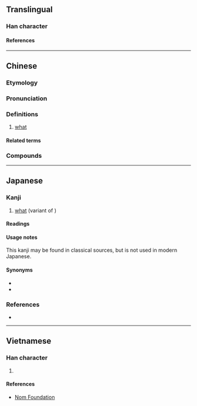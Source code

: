 {{character info/new}}
==Translingual==

===Han character===
{{Han char|rn=30|rad=口|as=08|sn=11|four=68064|canj=ROMR,XROMR|ids=⿰口舍}}

====References====
{{Han ref|kx=0196.261|dkj=03881|hdz=10643.060|uh=5565}}

----

==Chinese==
{{zh-forms}}

===Etymology===
{{rfe|zh}}

===Pronunciation===
{{zh-pron
|m=shá,shà
|m-s=sa4
|dg=са3
|c=saa2,saa1
|mn=xm,qz,tw:siáⁿ/zz,twv:sáⁿ/ml:siá/tw,sx,mg:siahⁿ/tc:sahⁿ
|mn_note=siahⁿ - at the end of a phrase
|w=2sa
|cat=pron
}}

===Definitions===
{{zh-hanzi}}

# {{lb|zh|dialectal Mandarin|Min Nan|Wu}} [[what]]
#: {{zh-x|這 是 啥 物件？|'''What''' is this (thing)?|MN}}
#: {{zh-x|儂 辣 做 啥？|'''What''' are you doing?|SH|tr=3non&5laq&2tsu+2sa}}
#: {{zh-x|你 說 啥{shà} 來著[着]{zhe}？|'''What''' did you just say? [dialectal Mandarin]}}
#: {{zh-syn|什麼}}

====Related terms====
{{zh-dial|什麼}}

===Compounds===
{{zh-der|啥個|那啥|啥地方|啥物|啥子|啥貨|啥潲|啥款|啥人|啥所在}}

----

==Japanese==

===Kanji===
{{ja-kanji|rs=口08}}

# [[what]] (variant of {{m|ja|舍}})

====Readings====
{{ja-readings
|goon=しゃ<しや
|kanon=しゃ<しや
|kun=なに-, なん-ぞ
}}

====Usage notes====
This kanji may be found in classical sources, but is not used in modern Japanese.
{{attention|ja|needs further information and examples of use; is this kanbun only?}}

====Synonyms====
* {{ja-r|何|なに}}
* {{ja-r|何ぞ|なんぞ}}

===References===
* {{R:DKJ}}

----

==Vietnamese==

===Han character===
{{vi-hantu|rs=口08|[[sá]]}}

# {{defn|lang=vi|sort=口08}}

====References====
* [http://nomfoundation.org/common/nom_details.php?codepoint=5565 Nom Foundation]